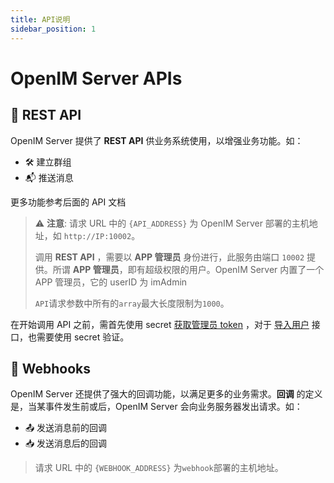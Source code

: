 ```yaml
---
title: API说明
sidebar_position: 1
---
```


# OpenIM Server APIs

## 🚀 REST API

OpenIM Server 提供了 **REST API** 供业务系统使用，以增强业务功能。如：

- 🛠 建立群组
- 📬 推送消息

更多功能参考后面的 API 文档

> ⚠️ **注意**:
> 请求 URL 中的 `{API_ADDRESS}` 为 OpenIM Server 部署的主机地址，如 `http://IP:10002`。
>
> 调用 **REST API** ，需要以 **APP 管理员** 身份进行，此服务由端口 `10002` 提供。所谓 **APP 管理员**，即有超级权限的用户。OpenIM Server 内置了一个 APP 管理员，它的 userID 为 imAdmin
>
> `API`请求参数中所有的`array`最大长度限制为`1000`。

在开始调用 API 之前，需首先使用 secret [获取管理员 token](./apis/authenticationManagement/getToken)
，对于 [导入用户](./apis/userManagement/userRegister) 接口，也需要使用 secret 验证。

## 🔗 Webhooks

OpenIM Server 还提供了强大的回调功能，以满足更多的业务需求。**回调** 的定义是，当某事件发生前或后，OpenIM Server 会向业务服务器发出请求。如：

- 📤 发送消息前的回调
- 📥 发送消息后的回调

>请求 URL 中的 `{WEBHOOK_ADDRESS}` 为`webhook`部署的主机地址。

